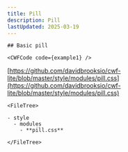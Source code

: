 ```yaml
---
title: Pill
description: Pill
lastUpdated: 2025-03-19
---
```




<Tabs>
  <TabItem label="Overview" icon="puzzle">
    
    ## Basic pill

    <CWFCode code={example1} />
  </TabItem>
  <TabItem label="Files" icon="list-format">

  [https://github.com/davidbrooksio/cwf-lite/blob/master/style/modules/pill.css](https://github.com/davidbrooksio/cwf-lite/blob/master/style/modules/pill.css)
  
    <FileTree>

    - style
      - modules
        - **pill.css**

    </FileTree>
  </TabItem>
  <TabItem label="Stylesheet" icon="open-book">
    <Code code={cssExample} lang="css" />
  </TabItem>
</Tabs>
